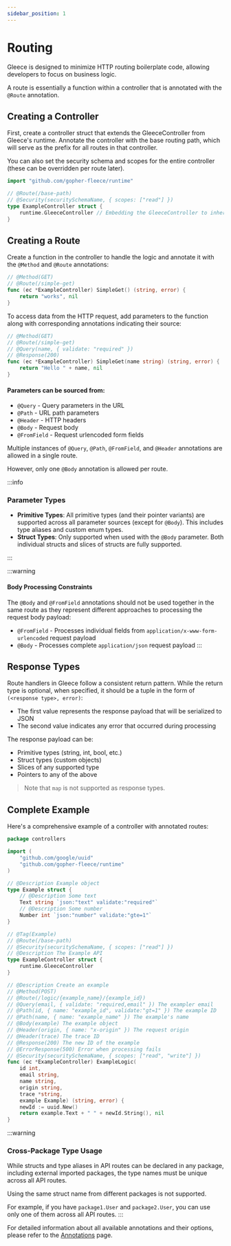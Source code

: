 ```yaml
---
sidebar_position: 1
---
```


# Routing

Gleece is designed to minimize HTTP routing boilerplate code, allowing developers to focus on business logic.

A route is essentially a function within a controller that is annotated with the `@Route` annotation.

## Creating a Controller

First, create a controller struct that extends the GleeceController from Gleece's runtime. Annotate the controller with the base routing path, which will serve as the prefix for all routes in that controller.

You can also set the security schema and scopes for the entire controller (these can be overridden per route later).

```go
import "github.com/gopher-fleece/runtime"

// @Route(/base-path)
// @Security(securitySchemaName, { scopes: ["read"] })
type ExampleController struct {
    runtime.GleeceController // Embedding the GleeceController to inherit its methods
}
```

## Creating a Route

Create a function in the controller to handle the logic and annotate it with the `@Method` and `@Route` annotations:

```go
// @Method(GET)
// @Route(/simple-get)
func (ec *ExampleController) SimpleGet() (string, error) {
    return "works", nil
}
```

To access data from the HTTP request, add parameters to the function along with corresponding annotations indicating their source:

```go
// @Method(GET)
// @Route(/simple-get)
// @Query(name, { validate: "required" })
// @Response(200)
func (ec *ExampleController) SimpleGet(name string) (string, error) {
    return "Hello " + name, nil
}
```

#### Parameters can be sourced from:

- `@Query`     - Query parameters in the URL
- `@Path`      - URL path parameters
- `@Header`    - HTTP headers
- `@Body`      - Request body
- `@FromField` - Request urlencoded form fields

Multiple instances of `@Query`, `@Path`, `@FromField`, and `@Header` annotations are allowed in a single route. 

However, only one `@Body` annotation is allowed per route.

:::info
### Parameter Types

- **Primitive Types**: All primitive types (and their pointer variants) are supported across all parameter sources (except for `@Body`). This includes type aliases and custom enum types.
- **Struct Types**: Only supported when used with the `@Body` parameter. Both individual structs and slices of structs are fully supported.

:::

:::warning
#### Body Processing Constraints

The `@Body` and `@FromField` annotations should not be used together in the same route as they represent different approaches to processing the request body payload:

- `@FromField` - Processes individual fields from `application/x-www-form-urlencoded` request payload
- `@Body` - Processes complete `application/json` request payload
:::

## Response Types

Route handlers in Gleece follow a consistent return pattern. While the return type is optional, when specified, it should be a tuple in the form of `(<response type>, error)`:

- The first value represents the response payload that will be serialized to JSON
- The second value indicates any error that occurred during processing

The response payload can be:
- Primitive types (string, int, bool, etc.)
- Struct types (custom objects)
- Slices of any supported type
- Pointers to any of the above

> Note that `map` is not supported as response types.

## Complete Example

Here's a comprehensive example of a controller with annotated routes:

```go title="example.ctrl.go"
package controllers

import (
    "github.com/google/uuid"
    "github.com/gopher-fleece/runtime"
)

// @Description Example object
type Example struct {
    // @Description Some text
    Text string `json:"text" validate:"required"`
    // @Description Some number
    Number int `json:"number" validate:"gte=1"`
}

// @Tag(Example)
// @Route(/base-path)
// @Security(securitySchemaName, { scopes: ["read"] })
// @Description The Example API
type ExampleController struct {
    runtime.GleeceController
}

// @Description Create an example
// @Method(POST)
// @Route(/logic/{example_name}/{example_id})
// @Query(email, { validate: "required,email" }) The exampler email
// @Path(id, { name: "example_id", validate:"gt=1" }) The example ID
// @Path(name, { name: "example_name" }) The example's name
// @Body(example) The example object
// @Header(origin, { name: "x-origin" }) The request origin
// @Header(trace) The trace ID
// @Response(200) The new ID of the example
// @ErrorResponse(500) Error when processing fails
// @Security(securitySchemaName, { scopes: ["read", "write"] })
func (ec *ExampleController) ExampleLogic(
    id int,
    email string,
    name string,
    origin string,
    trace *string,
    example Example) (string, error) {
    newId := uuid.New()
    return example.Text + " " + newId.String(), nil
}
```

:::warning
### Cross-Package Type Usage

While structs and type aliases in API routes can be declared in any package, including external imported packages, the type names must be unique across all API routes.

Using the same struct name from different packages is not supported.

For example, if you have `package1.User` and `package2.User`, you can use only one of them across all API routes.
:::

For detailed information about all available annotations and their options, please refer to the [Annotations](/docs/extras/annotations) page.